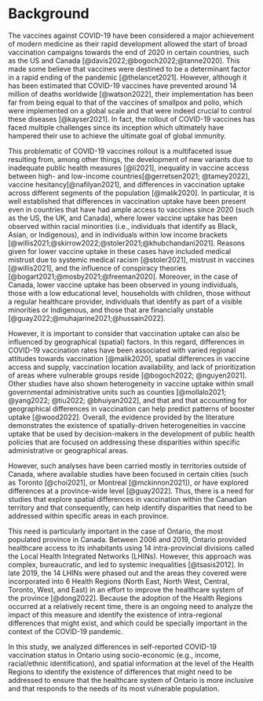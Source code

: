 # Background

The vaccines against COVID-19 have been considered a major achievement of modern medicine as their rapid development allowed the start of broad vaccination campaigns towards the end of 2020 in certain countries, such as the US and Canada [@davis2022;@bogoch2022;@tanne2020]. This made some believe that vaccines were destined to be a determinant factor in a rapid ending of the pandemic [@thelancet2021]. However, although it has been estimated that COVID-19 vaccines have prevented around 14 million of deaths worldwide [@watson2022], their implementation has been far from being equal to that of the vaccines of smallpox and polio, which were implemented on a global scale and that were indeed crucial to control these diseases [@kayser2021]. In fact, the rollout of COVID-19 vaccines has faced multiple challenges since its inception which ultimately have hampered their use to achieve the ultimate goal of global immunity.

This problematic of COVID-19 vaccines rollout is a multifaceted issue resulting from, among other things, the development of new variants due to inadequate public health measures [@li2021],  inequality in vaccine access between high- and low-income countries[@gerretsen2021; @tamey2022], vaccine hesitancy[@nafilyan2021], and differences in vaccination uptake across different segments of the population [@malik2020]. In particular, it is well established that differences in vaccination uptake have been present even in countries that have had ample access to vaccines since 2020 (such as the US, the UK, and Canada),  where lower vaccine uptake has been observed  within racial minorities (i.e., individuals that identify as Black, Asian, or Indigenous), and in individuals within low income brackets [@willis2021;@skirrow2022;@stoler2021;@khubchandani2021]. Reasons given for lower vaccine uptake in these cases have included medical mistrust due to systemic medical racism [@stoler2021], mistrust in vaccines [@willis2021], and the influence of conspiracy theories [@bogart2021;@mosby2021;@freeman2020]. Moreover, in the case of Canada, lower vaccine uptake has been observed in young individuals, those with a low educational level, households with children, those without a regular healthcare provider, individuals that identify as part of a visible minorities or Indigenous, and those that are financially unstable [@guay2022;@muhajarine2021;@hussain2022]. 

However, it is important to consider that vaccination uptake can also be influenced by geographical (spatial) factors. 
In this regard, differences in COVID-19 vaccination rates have been associated with varied regional attitudes towards vaccination [@malik2020], spatial differences in vaccine access and supply, vaccination location availability, and lack of prioritization of areas where vulnerable groups reside [@bogoch2022; @nguyen2021]. Other studies have also shown heterogeneity in vaccine uptake within small governmental administrative units such as counties [@mollalo2021; @yang2022; @tiu2022; @bhuiyan2022], and that and that accounting for geographical differences in vaccination can help predict patterns of booster uptake [@wood2022]. Overall, the evidence provided by the literature demonstrates the existence of spatially-driven heterogeneities in vaccine uptake that be used by decision-makers in the development of public health policies that are focused on addressing these disparities within specific administrative or geographical areas. 

However, such analyses have been carried mostly in territories outside of Canada, where available studies have been focused in certain cities (such as Toronto [@choi2021], or Montreal [@mckinnon2021]), or have explored differences at a province-wide level [@guay2022]. Thus, there is a need for studies that explore spatial differences in vaccination within the Canadian territory and that consequently, can help identify disparities that need to be addressed within specific areas in each province.

This need is particularly important in the case of Ontario, the most populated province in Canada. Between 2006 and 2019, Ontario provided healthcare access to its inhabitants using 14 intra-provincial divisions called the Local Health Integrated Networks (LHINs). However, this approach was complex, bureaucratic, and led to systemic inequalities [@tsasis2012]. In late 2019, the 14 LHINs were phased out and the areas they covered were incorporated into 6 Health Regions (North East, North West, Central, Toronto, West, and East) in an effort to improve the healthcare system of the province [@dong2022]. Because the adoption of the Health Regions occurred at a relatively recent time, there is an ongoing need to analyze the impact of this measure and identify the existence of intra-regional differences that might exist, and which could be specially important in the context of the COVID-19 pandemic.

In this study, we analyzed differences in self-reported COVID-19 vaccination status in Ontario using socio-economic (e.g., income, racial/ethnic identification), and spatial  information at the level of the Health Regions to identify the existence of differences that might need to be addressed to ensure that the healthcare system of Ontario is more inclusive and that responds to the needs of its most vulnerable population.
